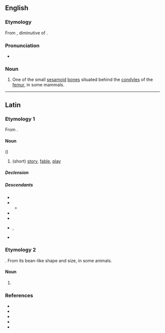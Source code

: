 {{also|Fabella}}
==English==

===Etymology===
From {{bor|en|NL.|fabella}}, diminutive of {{der|en|la|faba|t=bean}}.

===Pronunciation===
* {{IPA|en|/fəˈbɛlə/}}

===Noun===
{{en-noun|fabellae}}

# {{lb|en|anatomy}} One of the small [[sesamoid]] [[bone]]s situated behind the [[condyles]] of the [[femur]], in some mammals.

----

==Latin==

===Etymology 1===
From {{af|la|fābula|-lus|alt2=-la|pos2=diminutive suffix}}.

====Noun====
{{la-noun|fābella<1>}} ({{diminutive of|la|fābula}})

# (short) [[story]], [[fable]], [[play]]

=====Declension=====
{{la-ndecl|fābella<1>}}

=====Descendants=====
* {{desc|it|favella}}
* {{desc|fro|favele}}
** {{desc|en|favel|bor=1}}
* {{desc|pl|fabuła}}
* {{desc|pt|fabela}}
* {{desc|rm|faveala}}, {{l|rm|faviala}}
* {{desc|es|fabela|bor=1}}

===Etymology 2===
{{suffix|la|faba|ellus|gloss1=bean}}. From its bean-like shape and size, in some animals.
{{attention|la|needs declension info or RFV'ing}}
====Noun====
{{head|la|noun|g=f}}

# {{lb|la||anatomy}} {{m|en|fabella}} {{gloss|the posterior analogue of the anterior [[patella]]}}

===References===
* {{R:L&S}}
* {{R:Elementary Lewis}}
* {{R:du Cange}}
* {{R:Gaffiot}}
* {{R:M&A}}